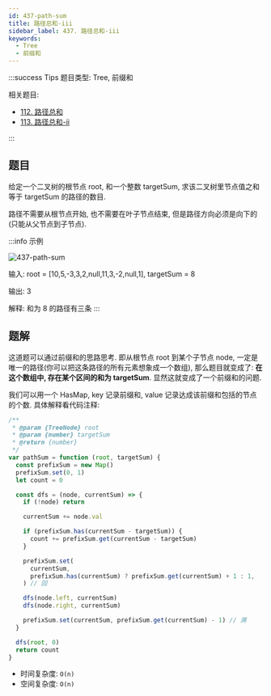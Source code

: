 ```yaml
---
id: 437-path-sum
title: 路径总和-iii
sidebar_label: 437. 路径总和-iii
keywords:
  - Tree
  - 前缀和
---
```


:::success Tips
题目类型: Tree, 前缀和

相关题目:

- [112. 路径总和](/leetcode/easy/112-has-path-sum)
- [113. 路径总和-ii](/leetcode/medium/113-path-sum)

:::

## 题目

给定一个二叉树的根节点 root, 和一个整数 targetSum, 求该二叉树里节点值之和等于 targetSum 的路径的数目.

路径不需要从根节点开始, 也不需要在叶子节点结束, 但是路径方向必须是向下的(只能从父节点到子节点).

:::info 示例

![437-path-sum](../../static/img/437-path-sum.jpg)

输入: root = [10,5,-3,3,2,null,11,3,-2,null,1], targetSum = 8

输出: 3

解释: 和为 8 的路径有三条
:::

## 题解

这道题可以通过前缀和的思路思考. 即从根节点 root 到某个子节点 node, 一定是唯一的路径(你可以把这条路径的所有元素想象成一个数组), 那么题目就变成了: **在这个数组中, 存在某个区间的和为 targetSum**. 显然这就变成了一个前缀和的问题.

我们可以用一个 HasMap, key 记录前缀和, value 记录达成该前缀和包括的节点的个数. 具体解释看代码注释:

```ts
/**
 * @param {TreeNode} root
 * @param {number} targetSum
 * @return {number}
 */
var pathSum = function (root, targetSum) {
  const prefixSum = new Map()
  prefixSum.set(0, 1)
  let count = 0

  const dfs = (node, currentSum) => {
    if (!node) return

    currentSum += node.val

    if (prefixSum.has(currentSum - targetSum)) {
      count += prefixSum.get(currentSum - targetSum)
    }

    prefixSum.set(
      currentSum,
      prefixSum.has(currentSum) ? prefixSum.get(currentSum) + 1 : 1,
    ) // 回

    dfs(node.left, currentSum)
    dfs(node.right, currentSum)

    prefixSum.set(currentSum, prefixSum.get(currentSum) - 1) // 溯
  }

  dfs(root, 0)
  return count
}
```

- 时间复杂度: `O(n)`
- 空间复杂度: `O(n)`
